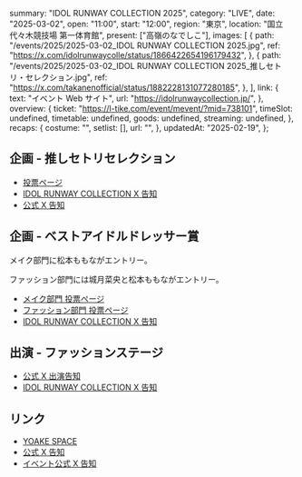   summary: "IDOL RUNWAY COLLECTION 2025",
  category: "LIVE",
  date: "2025-03-02",
  open: "11:00",
  start: "12:00",
  region: "東京",
  location: "国立代々木競技場 第一体育館",
  present: ["高嶺のなでしこ"],
  images: [
    {
      path: "/events/2025/2025-03-02_IDOL RUNWAY COLLECTION 2025.jpg",
      ref: "https://x.com/idolrunwaycolle/status/1866422654196179432",
    },
    {
      path: "/events/2025/2025-03-02_IDOL RUNWAY COLLECTION 2025_推しセトリ・セレクション.jpg",
      ref: "https://x.com/takanenofficial/status/1882228131077280185",
    },
  ],
  link: {
    text: "イベント Web サイト",
    url: "https://idolrunwaycollection.jp/",
  },
  overview: {
    ticket: "https://l-tike.com/event/mevent/?mid=738101",
    timeSlot: undefined,
    timetable: undefined,
    goods: undefined,
    streaming: undefined,
  },
  recaps: {
    costume: "",
    setlist: [],
    url: "",
  },
  updatedAt: "2025-02-19",
};

## 企画 - 推しセトリセレクション

- [投票ページ](https://yoake-space.jp/ja/contest/C00041)
- [IDOL RUNWAY COLLECTION X 告知](https://x.com/idolrunwaycolle/status/1882225593892381013)
- [公式 X 告知](https://x.com/takanenofficial/status/1882228131077280185)

## 企画 - ベストアイドルドレッサー賞

メイク部門に松本ももながエントリー。

ファッション部門には城月菜央と松本ももながエントリー。

- [メイク部門 投票ページ](https://yoake-space.jp/ja/contest/C00044)
- [ファッション部門 投票ページ](https://yoake-space.jp/ja/contest/C00045)
- [IDOL RUNWAY COLLECTION X 告知](https://x.com/idolrunwaycolle/status/1882229608193671559)

## 出演 - ファッションステージ

- [公式 X 出演告知](https://x.com/takanenofficial/status/1889974042435928362)
- [IDOL RUNWAY COLLECTION X 告知](https://x.com/idolrunwaycolle/status/1889965115761729672)

## リンク

- [YOAKE SPACE](https://yoake-space.jp)
- [公式 X 告知](https://x.com/takanenofficial/status/1866423903431819731)
- [イベント公式 X 告知](https://x.com/idolrunwaycolle/status/1866422654196179432)
